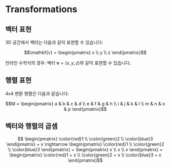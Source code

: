 # Transformations

## 벡터 표현

3D 공간에서 벡터는 다음과 같이 표현할 수 있습니다:

```math
\mathbf{v} = \begin{pmatrix}
x \\
y \\
z
\end{pmatrix}
```

인라인 수학식의 경우: 벡터 $\mathbf{v} = (x, y, z)$와 같이 표현할 수 있습니다.

## 행렬 표현

4x4 변환 행렬은 다음과 같습니다:

```math
M = \begin{pmatrix}
a & b & c & d \\
e & f & g & h \\
i & j & k & l \\
m & n & o & p
\end{pmatrix}
```

## 벡터와 행렬의 곱셈


```math

\begin{pmatrix} \color{red}1 \\ \color{green}2 \\ \color{blue}3 \end{pmatrix} + x \rightarrow \begin{pmatrix} \color{red}1 \\ \color{green}2 \\ \color{blue}3 \end{pmatrix} + \begin{pmatrix} x \\ x \\ x \end{pmatrix}  = \begin{pmatrix} \color{red}1 + x \\ \color{green}2 + x \\ \color{blue}3 + x \end{pmatrix}
```
